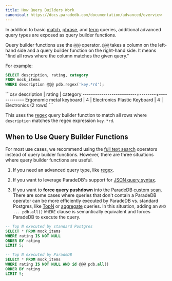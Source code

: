 ```yaml
---
title: How Query Builders Work
canonical: https://docs.paradedb.com/documentation/advanced/overview
---
```


In addition to basic [match](/v2/full-text/match), [phrase](/v2/full-text/phrase), and
[term](/v2/full-text/term) queries, additional advanced query types are exposed as query builder functions.

Query builder functions use the `@@@` operator. `@@@` takes a column on the left-hand side and a query builder function on the
right-hand side. It means "find all rows where the column matches the given query."

For example:

```sql
SELECT description, rating, category
FROM mock_items
WHERE description @@@ pdb.regex('key.*rd');
```

<Accordion title="Expected Output">
```csv
       description        | rating |  category
--------------------------+--------+-------------
 Ergonomic metal keyboard |      4 | Electronics
 Plastic Keyboard         |      4 | Electronics
(2 rows)
```
</Accordion>

This uses the [regex](/v2/query-builder/term/regex) query builder function to match all rows where `description` matches the regex expression `key.*rd`.

## When to Use Query Builder Functions

For most use cases, we recommend using the [full text search](/v2/full-text) operators instead of query builder
functions. However, there are three situations where query builder functions are useful.

1. If you need an advanced query type, like [regex](/v2/query-builder/term/regex).

2. If you want to leverage ParadeDB's support for [JSON query syntax](/v2/query-builder/json).

3. If you want to **force query pushdown** into the ParadeDB [custom scan](/welcome/architecture#custom-scan). There are some cases where queries that don't contain a ParadeDB
operator can be more efficiently executed by ParadeDB vs. standard Postgres, like [TopN]() or [aggregate]() queries. In this situation, adding an `AND ... pdb.all()` `WHERE` clause is semantically equivalent and forces ParadeDB to execute the query.

```sql
-- Top N executed by standard Postgres
SELECT * FROM mock_items
WHERE rating IS NOT NULL
ORDER BY rating
LIMIT 5;

-- Top N executed by ParadeDB
SELECT * FROM mock_items
WHERE rating IS NOT NULL AND id @@@ pdb.all()
ORDER BY rating
LIMIT 5;
```
